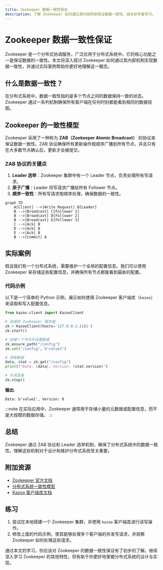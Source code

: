 ```yaml
---
title: Zookeeper 数据一致性保证
description: 了解 Zookeeper 如何通过其内部机制保证数据一致性，适合初学者学习。
---
```


# Zookeeper 数据一致性保证

Zookeeper 是一个分布式协调服务，广泛应用于分布式系统中。它的核心功能之一是保证数据的一致性。本文将深入探讨 Zookeeper 如何通过其内部机制实现数据一致性，并通过实际案例帮助你更好地理解这一概念。

## 什么是数据一致性？

在分布式系统中，数据一致性指的是多个节点之间的数据保持一致的状态。Zookeeper 通过一系列机制确保所有客户端在任何时刻都能看到相同的数据视图。

## Zookeeper 的一致性模型

Zookeeper 采用了一种称为 **ZAB（Zookeeper Atomic Broadcast）** 的协议来保证数据一致性。ZAB 协议确保所有更新操作按顺序广播到所有节点，并且只有在大多数节点确认后，更新才会被提交。

### ZAB 协议的关键点

1. **Leader 选举**：Zookeeper 集群中有一个 Leader 节点，负责处理所有写请求。
2. **原子广播**：Leader 将写请求广播给所有 Follower 节点。
3. **顺序一致性**：所有写请求按顺序处理，确保数据的一致性。

```mermaid
graph TD
    A[Client] -->|Write Request| B[Leader]
    B -->|Broadcast| C[Follower 1]
    B -->|Broadcast| D[Follower 2]
    B -->|Broadcast| E[Follower 3]
    C -->|Ack| B
    D -->|Ack| B
    E -->|Ack| B
    B -->|Commit| A
```

## 实际案例

假设我们有一个分布式系统，需要维护一个全局的配置信息。我们可以使用 Zookeeper 来存储这些配置信息，并确保所有节点都能看到最新的配置。

### 代码示例

以下是一个简单的 Python 示例，展示如何使用 Zookeeper 客户端库（`kazoo`）来读取和写入配置信息。

```python
from kazoo.client import KazooClient

# 连接到 Zookeeper 服务器
zk = KazooClient(hosts='127.0.0.1:2181')
zk.start()

# 创建一个节点并设置数据
zk.ensure_path("/config")
zk.set("/config", b"value1")

# 读取数据
data, stat = zk.get("/config")
print(f"Data: {data}, Version: {stat.version}")

# 关闭连接
zk.stop()
```

**输出**:
```
Data: b'value1', Version: 0
```

:::note
在实际应用中，Zookeeper 通常用于存储小量的元数据或配置信息，而不是大规模的数据存储。
:::

## 总结

Zookeeper 通过 ZAB 协议和 Leader 选举机制，确保了分布式系统中的数据一致性。理解这些机制对于设计和维护分布式系统至关重要。

## 附加资源

- [Zookeeper 官方文档](https://zookeeper.apache.org/doc/current/)
- [分布式系统一致性模型](https://en.wikipedia.org/wiki/Consistency_model)
- [Kazoo 客户端库文档](https://kazoo.readthedocs.io/en/latest/)

## 练习

1. 尝试在本地搭建一个 Zookeeper 集群，并使用 `kazoo` 客户端库进行读写操作。
2. 修改上面的代码示例，使其能够处理多个客户端的并发写请求，并观察 Zookeeper 如何处理这些请求。

通过本文的学习，你应该对 Zookeeper 的数据一致性保证有了初步的了解。继续深入学习 Zookeeper 的其他特性，将有助于你更好地掌握分布式系统的设计与实现。